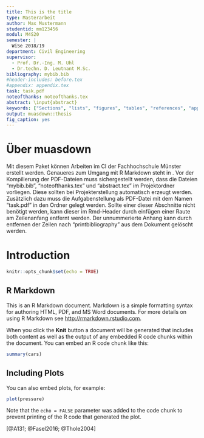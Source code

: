 ```yaml
---
title: This is the title
type: Masterarbeit
author: Max Mustermann
studentid: mm123456
modul: M4S20
semester: |
  WiSe 2018/19
department: Civil Engineering
supervisor: 
  - Prof. Dr.-Ing. M. Uhl  
  - Dr.techn. D. Leutnant M.Sc.
bibliography: mybib.bib
#header-includes: before.tex
#appendix: appendix.tex
task: task.pdf
noteofthanks: noteofthanks.tex
abstract: \input{abstract}
keywords: ["Sections", "lists", "figures", "tables", "references", "appendices"]
output: muasdown::thesis
fig_caption: yes
---
```


# Über muasdown

Mit diesem Paket können Arbeiten im CI der Fachhochschule Münster erstellt werden. Genaueres zum Umgang mit R Markdown steht in \autoref{r-markdown}. Vor der Kompilierung der PDF-Dateien muss sichergestellt werden, dass die Dateien "mybib.bib", "noteofthanks.tex" und "abstract.tex" im Projektordner vorliegen. Diese sollten bei Projekterstellung automatisch erzeugt werden. Zusätzlich dazu muss die Aufgabenstellung als PDF-Datei mit dem Namen "task.pdf" in den Ordner gelegt werden. Sollte einer dieser Abschnitte nicht benötigt werden, kann dieser im Rmd-Header durch einfügen einer Raute am Zeilenanfang entfernt werden. Der unnummerierte Anhang kann durch entfernen der Zeilen nach "printbibliography" aus dem Dokument gelöscht werden.

# Introduction

```r
knitr::opts_chunk$set(echo = TRUE)
```

## R Markdown

This is an R Markdown document. Markdown is a simple formatting syntax for authoring HTML, PDF, and MS Word documents. For more details on using R Markdown see <http://rmarkdown.rstudio.com>.

When you click the **Knit** button a document will be generated that includes both content as well as the output of any embedded R code chunks within the document. You can embed an R code chunk like this:

```r
summary(cars)
```

## Including Plots

You can also embed plots, for example:

```r
plot(pressure)
```

Note that the `echo = FALSE` parameter was added to the code chunk to prevent printing of the R code that generated the plot.

[@A131; @Fasel2016; @Thole2004]

\printbibliography

\addchap{Anhang}
\setcounter{chapter}{6}

\addsec{Anhang 1 -- Titel}


